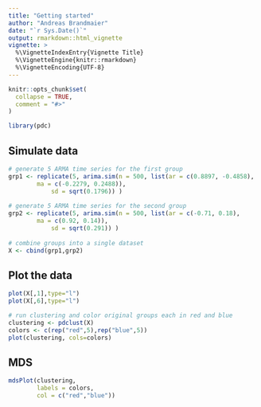 ```yaml
---
title: "Getting started"
author: "Andreas Brandmaier"
date: "`r Sys.Date()`"
output: rmarkdown::html_vignette
vignette: >
  %\VignetteIndexEntry{Vignette Title}
  %\VignetteEngine{knitr::rmarkdown}
  %\VignetteEncoding{UTF-8}
---
```


```r
knitr::opts_chunk$set(
  collapse = TRUE,
  comment = "#>"
)
```

```r
library(pdc)
```

## Simulate data

```r
# generate 5 ARMA time series for the first group
grp1 <- replicate(5, arima.sim(n = 500, list(ar = c(0.8897, -0.4858), 
		ma = c(-0.2279, 0.2488)),
          	sd = sqrt(0.1796)) )
          
# generate 5 ARMA time series for the second group
grp2 <- replicate(5, arima.sim(n = 500, list(ar = c(-0.71, 0.18), 
		ma = c(0.92, 0.14)),
          	sd = sqrt(0.291)) )
      
# combine groups into a single dataset
X <- cbind(grp1,grp2)

```

## Plot the data

```r
plot(X[,1],type="l")
plot(X[,6],type="l")
```



```r
# run clustering and color original groups each in red and blue
clustering <- pdclust(X)
colors <- c(rep("red",5),rep("blue",5))
plot(clustering, cols=colors)
```

## MDS

```r
mdsPlot(clustering,
        labels = colors,
        col = c("red","blue"))
```

